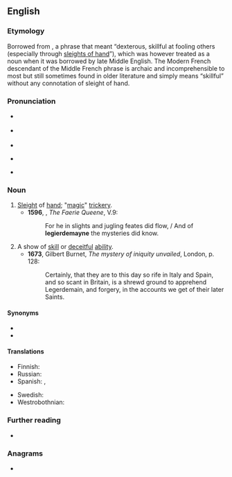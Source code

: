 {{also|léger de main}}
==English==
{{was wotd|2006|March|26}}

===Etymology===
Borrowed from {{bor|en|frm|leger de main|lit=light of hand}}, a phrase that meant “dexterous, skillful at fooling others (especially through [[sleight of hand|sleights of hand]]”), which was however treated as a noun when it was borrowed by late Middle English. The Modern French descendant {{m|fr|léger de main}} of the Middle French phrase is archaic and incomprehensible to most but still sometimes found in older literature and simply means “skillful” without any connotation of sleight of hand.

===Pronunciation===
* {{a|UK}} {{IPA|/ˌlɛdʒ.ə.dɨˈmeɪn/|lang=en}}
* {{a|US}} {{IPA|/ˈlɛdʒ.əɹ.dəˌmeɪn/|lang=en}}
* {{audio|en-us-legerdemain.ogg|Audio (US)|lang=en}}
* {{audio|En-uk-legerdemain.ogg|Audio (UK)|lang=en}}
*: {{rhymes|eɪn|lang=en}}
* {{hyphenation|leg|er|de|main|lang=en}}

===Noun===
{{en-noun|-|s}}

# [[sleight|Sleight]] of [[hand]]; "[[magic]]" [[trickery]].
#* '''1596''', {{w|Edmund Spenser}}, ''The Faerie Queene'', V.9:
#*: For he in slights and jugling feates did flow, / And of '''legierdemayne''' the mysteries did know.
# A show of [[skill]] or [[deceitful]] [[ability]].
#* '''1673''', Gilbert Burnet, ''The mystery of iniquity unvailed'', London, p. 128:
#*: Certainly, that they are to this day so rife in Italy and Spain, and so scant in Britain, is a shrewd ground to apprehend Legerdemain, and forgery, in the accounts we get of their later Saints.

====Synonyms====
* {{l|en|prestidigitation}}
* {{l|en|sleight of hand}}

====Translations====
{{trans-top|sleight of hand}}
* Finnish: {{t+|fi|silmänkääntötemppu}}
* Russian: {{t|ru|ло́вкость рук}}
* Spanish: {{t+|es|escamoteo|m}}, {{t+|es|prestidigitación|f}}
{{trans-mid}}
* Swedish: {{t|sv|taskspeleri|n}}
* Westrobothnian: {{t|gmq-bot|villförsyn|f}}
{{trans-bottom}}

===Further reading===
* {{pedia|sleight of hand}}

===Anagrams===
* {{anagrams|en|a=adeeegilmnr|greenmailed}}